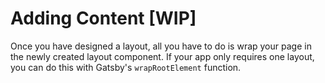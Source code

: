 # Adding Content [WIP]

Once you have designed a layout, all you have to do is wrap your page in the newly created layout component. If your app only requires one layout, you can do this with Gatsby's `wrapRootElement` function.
